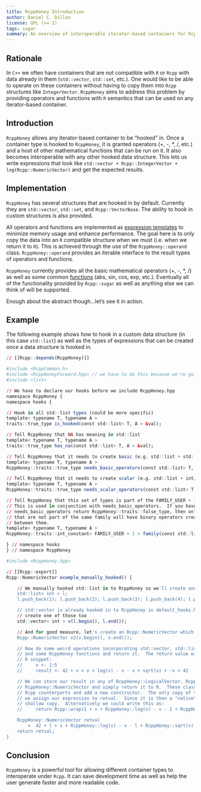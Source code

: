 ```yaml
---
title: RcppHoney Introduction
author: Daniel C. Dillon
license: GPL (>= 2)
tags: sugar
summary: An overview of interoperable iterator-based containers for Rcpp
---
```


## Rationale

In `C++` we often have containers that are not compatible with `R` or `Rcpp`
with data already in them (`std::vector`, `std::set`, etc.).  One would like
to be able to operate on these containers without having to copy them into
`Rcpp` structures like `IntegerVector`.  `RcppHoney` aims to address this
problem by providing operators and functions with `R` semantics that can be
used on any iterator-based container.

## Introduction

`RcppHoney` allows any iterator-based container to be "hooked" in.  Once a
container type is hooked to `RcppHoney`, it is granted operators (+, -, \*, /, etc.)
and a host of other mathematical functions that can be run on it.  It also
becomes interoperable with any other hooked data structure.  This lets us
write expressions that look like `std::vector + Rcpp::IntegerVector +
log(Rcpp::NumericVector)` and get the expected results.

## Implementation

`RcppHoney` has several structures that are hooked in by default.  Currently
they are `std::vector`, `std::set`, and `Rcpp::VectorBase`.  The ability to
hook in custom structures is also provided.

All operators and functions are implemented as
[expression templates](https://en.wikipedia.org/wiki/Expression_templates)
to minimize memory usage and enhance performance.  The goal here is to only
copy the data into an `R` compatible structure when we must (i.e. when we
return it to `R`).  This is achieved through the use of the `RcppHoney::operand`
class.  `RcppHoney::operand` provides an iterable interface to the result
types of operators and functions.

`RcppHoney` currently provides all the basic mathematical operators (+, -, \*, /)
as well as some common
[functions](https://github.com/dcdillon/RcppHoney/blob/master/inst/include/RcppHoney/functions.hpp#L53-L112)
(abs, sin, cos, exp, etc.).  Eventually all of the functionality provided by
`Rcpp::sugar` as well as anything else we can think of will be supported.

Enough about the abstract though...let's see it in action.

## Example

The following example shows how to hook in a custom data structure
(in this case `std::list`) as well as the types of expressions that can be
created once a data structure is hooked in.

```r
// [[Rcpp::depends(RcppHoney)]]

#include <RcppCommon.h>
#include <RcppHoneyForward.hpp> // we have to do this because we're going to hook in a non-default structure
#include <list>

// We have to declare our hooks before we include RcppHoney.hpp
namespace RcppHoney {
namespace hooks {

// Hook in all std::list types (could be more specific)
template< typename T, typename A >
traits::true_type is_hooked(const std::list< T, A > &val);

// Tell RcppHoney that NA has meaning in std::list
template< typename T, typename A >
traits::true_type has_na(const std::list< T, A > &val);

// Tell RcppHoney that it needs to create basic (e.g. std::list + std::list) operators
template< typename T, typename A >
RcppHoney::traits::true_type needs_basic_operators(const std::list< T, A > &val);

// Tell RcppHoney that it needs to create scalar (e.g. std::list + int/double) operators
template< typename T, typename A >
RcppHoney::traits::true_type needs_scalar_operators(const std::list< T, A > &val);

// Tell RcppHoney that this set of types is part of the FAMILY_USER + 1 family.
// This is used in conjunction with needs_basic_operators.  If you have
// needs_basic_operators return RcppHoney::traits::false_type, then only types
// that are not part of the same family will have binary operators created
// between them.
template< typename T, typename A >
RcppHoney::traits::int_constant< FAMILY_USER + 1 > family(const std::list< T, A > &val);

} // namespace hooks
} // namespace RcppHoney

#include <RcppHoney.hpp>

// [[Rcpp::export]]
Rcpp::NumericVector example_manually_hooked() {

    // We manually hooked std::list in to RcppHoney so we'll create one
    std::list< int > l;
    l.push_back(1); l.push_back(2); l.push_back(3); l.push_back(4); l.push_back(5);

    // std::vector is already hooked in to RcppHoney in default_hooks.hpp so we'll
    // create one of those too
    std::vector< int > v(l.begin(), l.end());

    // And for good measure, let's create an Rcpp::NumericVector which is also hooked by default
    Rcpp::NumericVector v2(v.begin(), v.end());

    // Now do some weird operations incorporating std::vector, std::list, Rcpp::NumericVector
    // and some RcppHoney functions and return it.  The return value will be equal to the following
    // R snippet:
    //     v <- 1:5
    //     result <- 42 + v + v + log(v) - v - v + sqrt(v) + -v + 42

    // We can store our result in any of RcppHoney::LogicalVector, RcppHoney::IntegerVector, or
    // RcppHoney::NumericVector and simply return it to R.  These classes inherit from their
    // Rcpp counterparts and add a new constructor.  The only copy of the data, in this case, is when
    // we assign our expression to retval.  Since it is then a "native" R type, returning it is a
    // shallow copy.  Alternatively we could write this as:
    //     return Rcpp::wrap(1 + v + RcppHoney::log(v) - v - 1 + RcppHoney::sqrt(v) + -v2);

    RcppHoney::NumericVector retval
        =  42 + l + v + RcppHoney::log(v) - v - l + RcppHoney::sqrt(v) + -v2 + 42;
    return retval;
}
```

## Conclusion

`RcppHoney` is a powerful tool for allowing different container types to interoperate
under `Rcpp`.  It can save development time as well as help the user generate faster
and more readable code.
